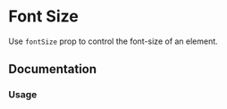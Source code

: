 
# Font Size

Use `fontSize` prop to control the font-size of an element.

<Scale hidePreview values={tokens.fontSize} />

## Documentation

### Usage

<ax-demo name="font/size-usage" />
